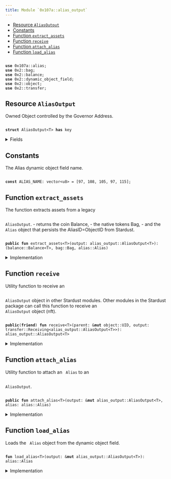 ```yaml
---
title: Module `0x107a::alias_output`
---
```


<Link id="0x107a_alias_output"/>


-  [Resource `AliasOutput`](#0x107a_alias_output_AliasOutput)
-  [Constants](#@Constants_0)
-  [Function `extract_assets`](#0x107a_alias_output_extract_assets)
-  [Function `receive`](#0x107a_alias_output_receive)
-  [Function `attach_alias`](#0x107a_alias_output_attach_alias)
-  [Function `load_alias`](#0x107a_alias_output_load_alias)


<pre><code>
<b>use</b> <Link to="alias#0x107a_alias">0x107a::alias</Link>;
<b>use</b> <Link to="../iota-framework/bag#0x2_bag">0x2::bag</Link>;
<b>use</b> <Link to="../iota-framework/balance#0x2_balance">0x2::balance</Link>;
<b>use</b> <Link to="../iota-framework/dynamic_object_field#0x2_dynamic_object_field">0x2::dynamic_object_field</Link>;
<b>use</b> <Link to="../iota-framework/object#0x2_object">0x2::object</Link>;
<b>use</b> <Link to="../iota-framework/transfer#0x2_transfer">0x2::transfer</Link>;
</code></pre>



<Link id="0x107a_alias_output_AliasOutput"></Link>

## Resource `AliasOutput`

Owned Object controlled by the Governor Address.


<pre><code>
<b>struct</b> <Link to="alias_output#0x107a_alias_output_AliasOutput">AliasOutput</Link>&lt;T&gt; <b>has</b> key
</code></pre>



<details>
<summary>Fields</summary>


<dl>
<dt>
<code>
id: <Link to="../iota-framework/object#0x2_object_UID">object::UID</Link></code>
</dt>
<dd>
 This is a "random" UID, not the AliasID from Stardust.
</dd>
<dt>
<code>
<Link to="../iota-framework/balance#0x2_balance">balance</Link>: <Link to="../iota-framework/balance#0x2_balance_Balance">balance::Balance</Link>&lt;T&gt;</code>
</dt>
<dd>
 The amount of coins held by the output.
</dd>
<dt>
<code>
native_tokens: <Link to="../iota-framework/bag#0x2_bag_Bag">bag::Bag</Link></code>
</dt>
<dd>
 The <code>
Bag</code> holds native tokens, key-ed by the stringified type of the asset.
 Example: key: "0xabcded::soon::SOON", value: `Balance<0xabcded::soon::SOON>`.
</dd>
</dl>


</details>

<Link id="@Constants_0"></Link>

## Constants


<Link id="0x107a_alias_output_ALIAS_NAME"></Link>

The Alias dynamic object field name.


<pre><code>
<b>const</b> <Link to="alias_output#0x107a_alias_output_ALIAS_NAME">ALIAS_NAME</Link>: <Link to="../move-stdlib/vector#0x1_vector">vector</Link>&lt;u8&gt; = [97, 108, 105, 97, 115];
</code></pre>



<Link id="0x107a_alias_output_extract_assets"></Link>

## Function `extract_assets`

The function extracts assets from a legacy <code>
<Link to="alias_output#0x107a_alias_output_AliasOutput">AliasOutput</Link></code>.
- returns the coin Balance,
- the native tokens Bag,
- and the <code>
Alias</code> object that persists the AliasID=ObjectID from Stardust.


<pre><code>
<b>public</b> <b>fun</b> <Link to="alias_output#0x107a_alias_output_extract_assets">extract_assets</Link>&lt;T&gt;(output: <Link to="alias_output#0x107a_alias_output_AliasOutput">alias_output::AliasOutput</Link>&lt;T&gt;): (<Link to="../iota-framework/balance#0x2_balance_Balance">balance::Balance</Link>&lt;T&gt;, <Link to="../iota-framework/bag#0x2_bag_Bag">bag::Bag</Link>, <Link to="alias#0x107a_alias_Alias">alias::Alias</Link>)
</code></pre>



<details>
<summary>Implementation</summary>


<pre><code>
<b>public</b> <b>fun</b> <Link to="alias_output#0x107a_alias_output_extract_assets">extract_assets</Link>&lt;T&gt;(<b>mut</b> output: <Link to="alias_output#0x107a_alias_output_AliasOutput">AliasOutput</Link>&lt;T&gt;): (Balance&lt;T&gt;, Bag, Alias) \{
    // Load the related <Link to="alias#0x107a_alias">alias</Link> <Link to="../iota-framework/object#0x2_object">object</Link>.
    <b>let</b> <Link to="alias#0x107a_alias">alias</Link> = <Link to="alias_output#0x107a_alias_output_load_alias">load_alias</Link>(&<b>mut</b> output);

    // Unpack the output into its basic part.
    <b>let</b> <Link to="alias_output#0x107a_alias_output_AliasOutput">AliasOutput</Link> \{
        id,
        <Link to="../iota-framework/balance#0x2_balance">balance</Link>,
        native_tokens
    } = output;

    // Delete the output.
    <Link to="../iota-framework/object#0x2_object_delete">object::delete</Link>(id);

    (<Link to="../iota-framework/balance#0x2_balance">balance</Link>, native_tokens, <Link to="alias#0x107a_alias">alias</Link>)
}
</code></pre>



</details>

<Link id="0x107a_alias_output_receive"></Link>

## Function `receive`

Utility function to receive an <code>
<Link to="alias_output#0x107a_alias_output_AliasOutput">AliasOutput</Link></code> object in other Stardust modules.
Other modules in the Stardust package can call this function to receive an <code>
<Link to="alias_output#0x107a_alias_output_AliasOutput">AliasOutput</Link></code> object (nft).


<pre><code>
<b>public</b>(<b>friend</b>) <b>fun</b> <Link to="alias_output#0x107a_alias_output_receive">receive</Link>&lt;T&gt;(parent: &<b>mut</b> <Link to="../iota-framework/object#0x2_object_UID">object::UID</Link>, output: <Link to="../iota-framework/transfer#0x2_transfer_Receiving">transfer::Receiving</Link>&lt;<Link to="alias_output#0x107a_alias_output_AliasOutput">alias_output::AliasOutput</Link>&lt;T&gt;&gt;): <Link to="alias_output#0x107a_alias_output_AliasOutput">alias_output::AliasOutput</Link>&lt;T&gt;
</code></pre>



<details>
<summary>Implementation</summary>


<pre><code>
<b>public</b>(<Link to="../iota-framework/package#0x2_package">package</Link>) <b>fun</b> <Link to="alias_output#0x107a_alias_output_receive">receive</Link>&lt;T&gt;(parent: &<b>mut</b> UID, output: Receiving&lt;<Link to="alias_output#0x107a_alias_output_AliasOutput">AliasOutput</Link>&lt;T&gt;&gt;) : <Link to="alias_output#0x107a_alias_output_AliasOutput">AliasOutput</Link>&lt;T&gt; \{
    <Link to="../iota-framework/transfer#0x2_transfer_receive">transfer::receive</Link>(parent, output)
}
</code></pre>



</details>

<Link id="0x107a_alias_output_attach_alias"></Link>

## Function `attach_alias`

Utility function to attach an <code>
Alias</code> to an <code>
<Link to="alias_output#0x107a_alias_output_AliasOutput">AliasOutput</Link></code>.


<pre><code>
<b>public</b> <b>fun</b> <Link to="alias_output#0x107a_alias_output_attach_alias">attach_alias</Link>&lt;T&gt;(output: &<b>mut</b> <Link to="alias_output#0x107a_alias_output_AliasOutput">alias_output::AliasOutput</Link>&lt;T&gt;, <Link to="alias#0x107a_alias">alias</Link>: <Link to="alias#0x107a_alias_Alias">alias::Alias</Link>)
</code></pre>



<details>
<summary>Implementation</summary>


<pre><code>
<b>public</b> <b>fun</b> <Link to="alias_output#0x107a_alias_output_attach_alias">attach_alias</Link>&lt;T&gt;(output: &<b>mut</b> <Link to="alias_output#0x107a_alias_output_AliasOutput">AliasOutput</Link>&lt;T&gt;, <Link to="alias#0x107a_alias">alias</Link>: Alias) \{
    <Link to="../iota-framework/dynamic_object_field#0x2_dynamic_object_field_add">dynamic_object_field::add</Link>(&<b>mut</b> output.id, <Link to="alias_output#0x107a_alias_output_ALIAS_NAME">ALIAS_NAME</Link>, <Link to="alias#0x107a_alias">alias</Link>)
}
</code></pre>



</details>

<Link id="0x107a_alias_output_load_alias"></Link>

## Function `load_alias`

Loads the <code>
Alias</code> object from the dynamic object field.


<pre><code>
<b>fun</b> <Link to="alias_output#0x107a_alias_output_load_alias">load_alias</Link>&lt;T&gt;(output: &<b>mut</b> <Link to="alias_output#0x107a_alias_output_AliasOutput">alias_output::AliasOutput</Link>&lt;T&gt;): <Link to="alias#0x107a_alias_Alias">alias::Alias</Link>
</code></pre>



<details>
<summary>Implementation</summary>


<pre><code>
<b>fun</b> <Link to="alias_output#0x107a_alias_output_load_alias">load_alias</Link>&lt;T&gt;(output: &<b>mut</b> <Link to="alias_output#0x107a_alias_output_AliasOutput">AliasOutput</Link>&lt;T&gt;): Alias \{
    <Link to="../iota-framework/dynamic_object_field#0x2_dynamic_object_field_remove">dynamic_object_field::remove</Link>(&<b>mut</b> output.id, <Link to="alias_output#0x107a_alias_output_ALIAS_NAME">ALIAS_NAME</Link>)
}
</code></pre>



</details>
